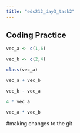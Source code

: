 ```yaml
---
title: "eds212_day3_task2"
---
```


## Coding Practice

```r
vec_a <- c(1,6)

vec_b <- c(2,4)

class(vec_a)

vec_a + vec_b

vec_b - vec_a 

4 * vec_a 

vec_a * vec_b
```

#making changes to the git
